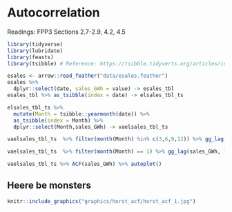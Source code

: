 # Autocorrelation

Readings: FPP3 Sections 2.7-2.9, 4.2, 4.5

```r
library(tidyverse)
library(lubridate)
library(feasts)
library(tsibble) # Reference: https://tsibble.tidyverts.org/articles/intro-tsibble.html


```

```r
esales <- arrow::read_feather("data/esales.feather")
esales %>%
  dplyr::select(date, sales_GWh = value) -> esales_tbl
esales_tbl %>% as_tsibble(index = date) -> elsales_tbl_ts

elsales_tbl_ts %>%
  mutate(Month = tsibble::yearmonth(date)) %>%
  as_tsibble(index = Month) %>%
  dplyr::select(Month,sales_GWh) -> vaelsales_tbl_ts
```



```r
vaelsales_tbl_ts  %>% filter(month(Month) %in% c(3,6,9,12)) %>% gg_lag(sales_GWh, lags = 1:2)

vaelsales_tbl_ts  %>% filter(month(Month) == 1) %>% gg_lag(sales_GWh, lags = 1:2)
```

```r
vaelsales_tbl_ts %>% ACF(sales_GWh) %>% autoplot()
```

## Heere be monsters

```r
knitr::include_graphics("graphics/horst_acf/horst_acf_1.jpg")
```

